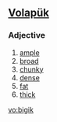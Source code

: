 ==[[Volapük]]==

===Adjective===
{{infl|vo|adjective}}

#[[ample]] 
#[[broad]] 
#[[chunky]] 
#[[dense]] 
#[[fat]] 
#[[thick]]

[[vo:bigik]]